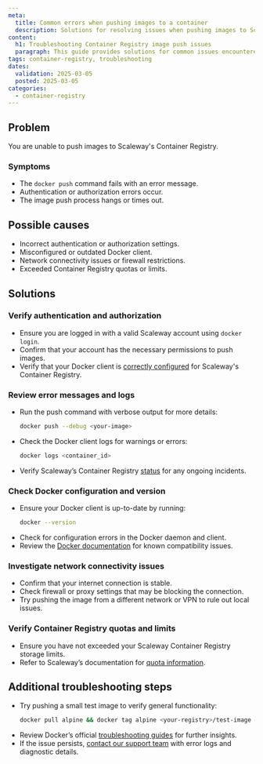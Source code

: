 ```yaml
---
meta:
  title: Common errors when pushing images to a container
  description: Solutions for resolving issues when pushing images to Scaleway's Container Registry.
content:
  h1: Troubleshooting Container Registry image push issues
  paragraph: This guide provides solutions for common issues encountered when pushing images to Scaleway's Container Registry.
tags: container-registry, troubleshooting
dates:
  validation: 2025-03-05
  posted: 2025-03-05
categories:
  - container-registry
---
```


## Problem
You are unable to push images to Scaleway's Container Registry.

### Symptoms
- The `docker push` command fails with an error message.
- Authentication or authorization errors occur.
- The image push process hangs or times out.

## Possible causes
- Incorrect authentication or authorization settings.
- Misconfigured or outdated Docker client.
- Network connectivity issues or firewall restrictions.
- Exceeded Container Registry quotas or limits.

## Solutions

### Verify authentication and authorization
- Ensure you are logged in with a valid Scaleway account using `docker login`.
- Confirm that your account has the necessary permissions to push images.
- Verify that your Docker client is [correctly configured](/container-registry/how-to/connect-docker-cli/) for Scaleway's Container Registry.

### Review error messages and logs
- Run the push command with verbose output for more details:
  ```sh
  docker push --debug <your-image>
  ```
- Check the Docker client logs for warnings or errors:
  ```sh
  docker logs <container_id>
  ```
- Verify Scaleway’s Container Registry [status](https://status.scaleway.com/) for any ongoing incidents.

### Check Docker configuration and version
- Ensure your Docker client is up-to-date by running:
  ```sh
  docker --version
  ```
- Check for configuration errors in the Docker daemon and client.
- Review the [Docker documentation](https://docs.docker.com/) for known compatibility issues.

### Investigate network connectivity issues
- Confirm that your internet connection is stable.
- Check firewall or proxy settings that may be blocking the connection.
- Try pushing the image from a different network or VPN to rule out local issues.

### Verify Container Registry quotas and limits
- Ensure you have not exceeded your Scaleway Container Registry storage limits.
- Refer to Scaleway’s documentation for [quota information](/organizations-and-projects/additional-content/organization-quotas/#container-registry).

## Additional troubleshooting steps
- Try pushing a small test image to verify general functionality:
  ```sh
  docker pull alpine && docker tag alpine <your-registry>/test-image && docker push <your-registry>/test-image
  ```
- Review Docker’s official [troubleshooting guides](https://docs.docker.com/tags/troubleshooting/) for further insights.
- If the issue persists, [contact our support team](https://console.scaleway.com/support) with error logs and diagnostic details.



